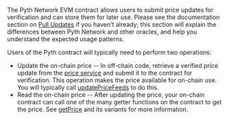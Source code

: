 The Pyth Network EVM contract allows users to submit price updates for verification and can store them for later use.
Please see the documentation section on [Pull Updates](documentation/pythnet-price-feeds/on-demand) if you haven't already;
this section will explain the differences between Pyth Network and other oracles, and help you understand the expected usage patterns.

Users of the Pyth contract will typically need to perform two operations:

- Update the on-chain price -- In off-chain code, retrieve a verified price update from the
  [price service](documentation/pythnet-price-feeds/price-service) and submit it to the contract
  for verification. This operation makes the price available for on-chain use.
  You will typically call [updatePriceFeeds](evm/update-price-feeds) to do this.
- Read the on-chain price -- After updating the price, your on-chain contract can call one of the
  many getter functions on the contract to get the price. See [getPrice](evm/get-price) and its variants
  for more information.

